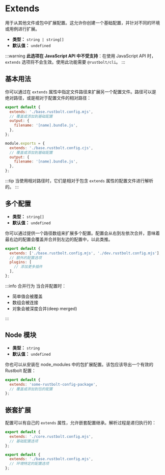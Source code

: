 
<WebpackLicense from="https://webpack.js.org/configuration/configuration-types/#exporting-multiple-configurations" />

# Extends

用于从其他文件或包中扩展配置。这允许你创建一个基础配置，并针对不同的环境或用例进行扩展。

- **类型：** `string | string[]`
- **默认值：** `undefined`

:::warning
**此选项在 JavaScript API 中不受支持**：在使用 JavaScript API 时，`extends` 选项将不会生效。使用此功能需要 `@rustbolt/cli`。
:::

## 基本用法

你可以通过在 `extends` 属性中指定文件路径来扩展另一个配置文件。路径可以是绝对路径，或是相对于配置文件的相对路径：

<Tabs>
  <Tab label="ESM">

```js title="rustbolt.config.mjs"
export default {
  extends: './base.rustbolt.config.mjs',
  // 覆盖或添加到基础配置
  output: {
    filename: '[name].bundle.js',
  },
};
```

  </Tab>
  <Tab label="CJS">

```js title="rustbolt.config.cjs"
module.exports = {
  extends: './base.rustbolt.config.cjs',
  // 覆盖或添加到基础配置
  output: {
    filename: '[name].bundle.js',
  },
};
```

  </Tab>
</Tabs>

:::tip
当使用相对路径时，它们是相对于包含 `extends` 属性的配置文件进行解析的。
:::

## 多个配置

- **类型：** `string[]`
- **默认值：** `undefined`

你可以通过提供一个路径数组来扩展多个配置。配置会从右到左依次合并，意味着最右边的配置会覆盖并合并到左边的配置中，以此类推。

```js title="rustbolt.config.mjs"
export default {
  extends: ['./base.rustbolt.config.mjs', './dev.rustbolt.config.mjs'],
  // 额外的配置选项
  plugins: [
    // 添加更多插件
  ],
};
```

:::info 合并行为
当合并配置时：

- 简单值会被覆盖
- 数组会被连接
- 对象会被深度合并(deep merged)

:::

## Node 模块

- **类型：** `string`
- **默认值：** `undefined`

你也可以从安装在 node_modules 中的包扩展配置。该包应该导出一个有效的 Rustbolt 配置：

```js title="rustbolt.config.mjs"
export default {
  extends: 'some-rustbolt-config-package',
  // 覆盖或添加到包的配置
};
```

## 嵌套扩展

配置可以有自己的 `extends` 属性，允许嵌套配置继承。解析过程是递归执行的：

```js title="base.rustbolt.config.mjs"
export default {
  extends: './core.rustbolt.config.mjs',
  // 基础配置选项
};
```

```js title="rustbolt.config.mjs"
export default {
  extends: './base.rustbolt.config.mjs',
  // 环境特定的配置选项
};
```
